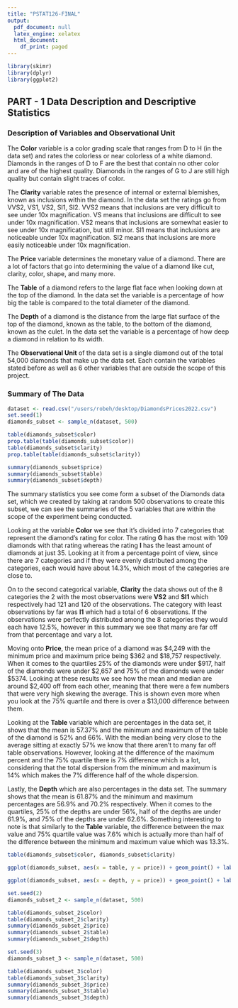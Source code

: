 ```yaml
---
title: "PSTAT126-FINAL"
output:
  pdf_document: null
  latex_engine: xelatex
  html_document:
    df_print: paged
---
```


``` r
library(skimr)
library(dplyr)
library(ggplot2)
```
## PART - 1 Data Description and Descriptive Statistics

### Description of Variables and Observational Unit 

The **Color** variable is a color grading scale that ranges from D to H (in the data set) and rates the colorless or
near colorless of a white diamond. Diamonds in the ranges of D to F are the best that contain no other color and are
of the highest quality. Diamonds in the ranges of G to J are still high quality but contain slight traces of color.

The **Clarity** variable rates the presence of internal or external blemishes, known as inclusions within the
diamond. In the data set the ratings go from VVS2, VS1, VS2, SI1, SI2. VVS2 means that inclusions are very difficult
to see under 10x magnification. VS means that inclusions are difficult to see under 10x magnification. VS2 means
that inclusions are somewhat easier to see under 10x magnification, but still minor. SI1 means that inclusions are
noticeable under 10x magnification. SI2 means that inclusions are more easily noticeable under 10x magnification.

The **Price** variable determines the monetary value of a diamond. There are a lot of factors that go into
determining the value of a diamond like cut, clarity, color, shape, and many more. 

The **Table** of a diamond refers to the large flat face when looking down at the top of the diamond. In the data
set the variable is a percentage of how big the table is compared to the total diameter of the diamond.

The **Depth** of a diamond is the distance from the large flat surface of the top of the diamond, known as the
table, to the bottom of the diamond, known as the culet. In the data set the variable is a percentage of how deep a
diamond in relation to its width. 

The **Observational Unit** of the data set is a single diamond out of the total 54,000 diamonds that make up the data
set. Each contain the variables stated before as well as 6 other variables that are outside the scope of this
project.

### Summary of The Data

``` r
dataset <- read.csv("/users/robeh/desktop/DiamondsPrices2022.csv")
set.seed(1)
diamonds_subset <- sample_n(dataset, 500)

table(diamonds_subset$color)
prop.table(table(diamonds_subset$color))
table(diamonds_subset$clarity)
prop.table(table(diamonds_subset$clarity))

summary(diamonds_subset$price)
summary(diamonds_subset$table)
summary(diamonds_subset$depth)
```

The summary statistics you see come form a subset of the Diamonds data set, which we created by taking at random 500
observations to create this subset, we can see the summaries of the 5 variables that are within the scope of the
experiment being conducted.

Looking at the variable **Color** we see that it's divided into 7 categories that represent the diamond's rating for
color. The rating **G** has the most with 109 diamonds with that rating whereas the rating **I** has the least amount
of diamonds at just 35. Looking at it from a percentage point of view, since there are 7 categories and if they were evenly distributed among the categories, each would have about 14.3%, which most of the categories are close to.

On to the second categorical variable, **Clarity** the data shows out of the 8 categories the 2 with the most
observations were **VS2** and **SI1** which respectively had 121 and 120 of the observations. The category with least 
observations by far was **I1** which had a total of 6 observations. If the observations were perfectly distributed
among the 8 categories they would each have 12.5%, however in this summary we see that many are far off from that 
percentage and vary a lot.

Moving onto **Price**, the mean price of a diamond was \$4,249 with the minimum price and maximum price being \$362 and 
\$18,757 respectively. When it comes to the quartiles 25% of the diamonds were under \$917, half of the diamonds were
under \$2,657 and 75% of the diamonds were under \$5374. Looking at these results we see how the mean and median are
around \$2,400 off from each other, meaning that there were a few numbers that were very high skewing the average. This
is shown even more when you look at the 75% quartile and there is over a \$13,000 difference between them. 

Looking at the **Table** variable which are percentages in the data set, it shows that the mean is 57.37% and the 
minimum and maximum of the table of the diamond is 52% and 66%. With the median being very close to the average sitting
at exactly 57% we know that there aren't to many far off table observations. However, looking at the difference of the 
maximum percent and the 75% quartile there is 7% difference which is a lot, considering that the total dispersion
from the minimum and maximum is 14% which makes the 7% difference half of the whole dispersion. 

Lastly, the **Depth** which are also percentages in the data set. The summary shows that the mean is 61.87% and the 
minimum and maximum percentages are 56.9% and 70.2% respectively. When it comes to the quartiles, 25% of the depths are
under 56%, half of the depths are under 61.9%, and 75% of the depths are under 62.6%. Something interesting to note is that similarly to the **Table** variable, the difference between the max value and 75% quartile value was 7.6% which is
actually more than half of the difference between the minimum and maximum value which was 13.3%. 

``` r
table(diamonds_subset$color, diamonds_subset$clarity)

ggplot(diamonds_subset, aes(x = table, y = price)) + geom_point() + labs(title = "Comparing Price($) and Table(%)", x = "Table(%)", y = "Price($)") 

ggplot(diamonds_subset, aes(x = depth, y = price)) + geom_point() + labs(title = "Comparing Price($) and Depth(%)", x = "Depth(%)", y = "Price($)") 
```

``` r
set.seed(2)
diamonds_subset_2 <- sample_n(dataset, 500) 

table(diamonds_subset_2$color)
table(diamonds_subset_2$clarity)
summary(diamonds_subset_2$price)
summary(diamonds_subset_2$table)
summary(diamonds_subset_2$depth)
```

``` r
set.seed(3)
diamonds_subset_3 <- sample_n(dataset, 500)

table(diamonds_subset_3$color)
table(diamonds_subset_3$clarity)
summary(diamonds_subset_3$price)
summary(diamonds_subset_3$table)
summary(diamonds_subset_3$depth)
```




